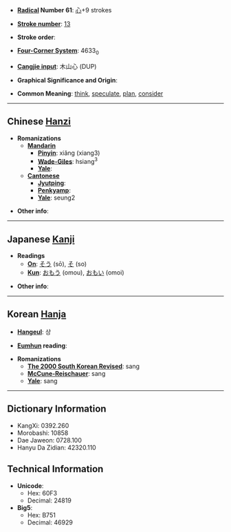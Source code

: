 * '''[[Wiktionary:Chinese radical index| Radical]] Number 61''': [[Wiktionary:Chinese radical index 心|心]]+9 strokes

* '''[[Wiktionary:Chinese total strokes index|Stroke number]]''': [[Wiktionary:Chinese total strokes index 13|13]]

* '''Stroke order''': 

* '''[[Wiktionary:Chinese four corner index|Four-Corner System]]''': 4633<sub>0</sub>

* '''[[Wiktionary:Chinese Cangjie index|Cangjie input]]''': 木山心 (DUP)

* '''Graphical Significance and Origin''': 

* '''Common Meaning''': [[think]], [[speculate]], [[plan]], [[consider]]

----

== Chinese [[Hanzi]] ==

* '''Romanizations'''
** '''[[Mandarin]]'''
*** '''[[Pinyin]]''': xiǎng (xiang3)
*** '''[[Wade-Giles]]''': hsiang<sup>3</sup>
*** '''[[Yale]]''': 
** '''[[Cantonese]]'''
*** '''[[Jyutping]]''':
*** '''[[Penkyamp]]''': 
*** '''[[Yale]]''': seung2

* '''Other info''': 

----

== Japanese [[Kanji]] ==

* '''Readings'''
** '''[[On]]''': [[そう]] (sō), [[そ]] (so)
** '''[[Kun]]''': [[おもう]] (omou), [[おもい]] (omoi)

* '''Other info''':  

----

== Korean [[Hanja]] ==

* '''[[Hangeul]]''': 상

* '''[[Eumhun]] reading''': 

* '''Romanizations'''
** '''[[The 2000 South Korean Revised Romanization|The 2000 South Korean Revised]]''': sang
** '''[[McCune-Reischauer]]''': sang
** '''[[Yale]]''': sang

----

== Dictionary Information ==

* KangXi: 0392.260
* Morobashi: 10858
* Dae Jaweon: 0728.100
* Hanyu Da Zidian: 42320.110

== Technical Information ==

* '''Unicode''':
** Hex: 60F3
** Decimal: 24819
* '''Big5''':
** Hex: B751
** Decimal: 46929